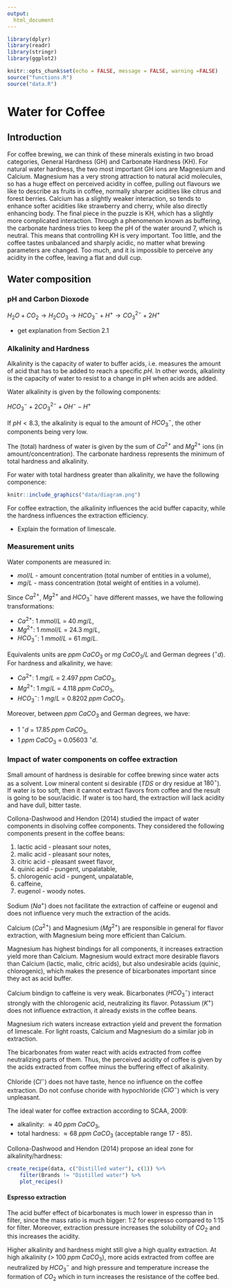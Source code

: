 ```yaml
---
output: 
  html_document
---
```


```r
library(dplyr)
library(readr)
library(stringr)
library(ggplot2)

knitr::opts_chunk$set(echo = FALSE, message = FALSE, warning =FALSE)
source("functions.R")
source("data.R")
```


# Water for Coffee

## Introduction

For coffee brewing, we can think of these minerals existing in two broad categories, General Hardness (GH) and Carbonate Hardness (KH). For natural water hardness, the two most important GH ions are Magnesium and Calcium. Magnesium has a very strong attraction to natural acid molecules, so has a huge effect on perceived acidity in coffee, pulling out flavours we like to describe as fruits in coffee, normally sharper acidities like citrus and forest berries. Calcium has a slightly weaker interaction, so tends to enhance softer acidities like strawberry and cherry, while also directly enhancing body. The final piece in the puzzle is KH, which has a slightly more complicated interaction. Through a phenomenon known as buffering, the carbonate hardness tries to keep the pH of the water around 7, which is neutral. This means that controlling KH is very important. Too little, and the coffee tastes unbalanced and sharply acidic, no matter what brewing parameters are changed. Too much, and it is impossible to perceive any acidity in the coffee, leaving a flat and dull cup.


## Water composition

### pH and Carbon Dioxode

$H_2O + CO_2 \to H_2CO_3 \to {HCO_3}^- + {H}^+ \to {CO_3}^{2-} + 2{H}^+$

- get explanation from Section 2.1

### Alkalinity and Hardness

Alkalinity is the capacity of water to buffer acids, i.e. measures the amount of acid that has to be added to reach a specific $pH$. In other words, alkalinity is the capacity of water to resist to a change in pH when acids are added. 

Water alkalinity is given by the following components:

${HCO_3}^- + 2{CO_3}^{2-} + {OH}^- - {H}^+$

If $pH < 8.3$, the alkalinity is equal to the amount of ${HCO_3}^-$, the other components being very low. 

The (total) hardness of water is given by the sum of $Ca^{2+}$ and $Mg^{2+}$ ions (in amount/concentration). The carbonate hardness represents the minimum of total hardness and alkalinity. 

For water with total hardness greater than alkalinity, we have the following componence:


```r
knitr::include_graphics("data/diagram.png")
```


For coffee extraction, the alkalinity influences the acid buffer capacity, while the hardness influences the extraction efficiency. 

- Explain the formation of limescale. 

### Measurement units

Water components are measured in: 

 - $mol/L$ - amount concentration (total number of entities in a volume),
 - $mg/L$  - mass concentration (total weight of entities in a volume).
 
Since $Ca^{2+}$, $Mg^{2+}$ and ${HCO_3}^{-}$ have different masses, we have the following transformations:

- $Ca^{2+}$: $1 \; mmol/L$ = $40 \; mg/L$,
- $Mg^{2+}$: $1 \; mmol/L$ = $24.3 \; mg/L$,
- ${HCO_3}^{-}$: $1 \; mmol/L$ = $61 \; mg/L$.

Equivalents units are $ppm \; CaCO_3$ or $mg \; CaCO_3/L$ and German degrees ($^{\circ}d$). For hardness and alkalinity, we have:

- $Ca^{2+}$: $1 \; mg/L$ = $2.497 \; ppm \; CaCO_3$,
- $Mg^{2+}$: $1 \; mg/L$ = $4.118 \; ppm \; CaCO_3$,
- ${HCO_3}^{-}$: $1 \; mg/L$ = $0.8202 \; ppm \; CaCO_3$.

Moreover, between $ppm \; CaCO_3$ and German degrees, we have:

- $1\; ^{\circ}d$ = $17.85 \; ppm \; CaCO_3$,
- $1 \; ppm \; CaCO_3$ = $0.05603 \; ^{\circ}d$.


### Impact of water components on coffee extraction

Small amount of hardness is desirable for coffee brewing since water acts as a solvent. Low mineral content si desirable ($TDS$ or dry residue at $180^{\circ}$). If water is too soft, then it cannot extract flavors from coffee and the result is going to be sour/acidic. If water is too hard, the extraction will lack acidity and have dull, bitter taste. 

Collona-Dashwood and Hendon (2014) studied the impact of water components in disolving coffee components. They considered the following components present in the coffee beans:

1. lactic acid - pleasant sour notes,
2. malic acid - pleasant sour notes, 
3. citric acid - pleasant sweet flavor,
4. quinic acid - pungent, unpalatable, 
5. chlorogenic acid - pungent, unpalatable,
6. caffeine,
7. eugenol - woody notes. 

Sodium (${Na}^{+}$) does not facilitate the extraction of caffeine or eugenol and does not influence very much the extraction of the acids. 

Calcium (${Ca}^{2+}$) and Magnesium (${Mg}^{2+}$) are responsible in general for flavor extraction, with Magnesium being more efficient than Calcium. 

Magnesium has highest bindings for all components, it increases extraction yield more than Calcium. Magnesium would extract more desirable flavors than Calcium (lactic, malic, citric acids), but also undesirable acids (quinic, chlorogenic), which makes the presence of bicarbonates important since they act as acid buffer.   

Calcium bindign to caffeine is very weak. Bicarbonates (${HCO_3}^{-}$) interact strongly with the chlorogenic acid, neutralizing its flavor. Potassium ($K^+$) does not influence extraction, it already exists in the coffee beans. 

Magnesium rich waters increase extraction yield and prevent the formation of limescale. For light roasts, Calcium and Magnesium do a similar job in extraction. 

The bicarbonates from water react with acids extracted from coffee neutralizing parts of them. Thus, the perceived acidity of coffee is given by the acids extracted from coffee minus the buffering effect of alkalinity. 

Chloride (${Cl}^-$) does not have taste, hence no influence on the coffee extraction. Do not confuse choride with hypochloride (${ClO}^-$) which is very unpleasant. 

The ideal water for coffee extraction according to SCAA, 2009:

- alkalinity: $\approx 40 \; ppm\; CaCO_3$,
- total hardness: $\approx 68 \; ppm\; CaCO_3$ (acceptable range 17 - 85). 

Collona-Dashwood and Hendon (2014) propose an ideal zone for alkalinity/hardness:

```r
create_recipe(data, c("Distilled water"), c(1)) %>% 
    filter(Brands != "Distilled water") %>% 
    plot_recipes()
```


#### Espresso extraction 

The acid buffer effect of bicarbonates is much lower in espresso than in filter, since the mass ratio is much bigger: 1:2 for espresso compared to 1:15 for filter. Moreover, extraction pressure increases the solubility of $CO_2$ and this increases the acidity. 

Higher alkalinity and hardness might still give a high quality extraction. At high alkalinity ($>\; 100 \; ppm \; CaCO_3$), more acids extracted from coffee are neutralized by ${HCO_3}^{-}$ and high pressure and temperature increase the formation of $CO_2$ which in turn increases the resistance of the coffee bed.  









